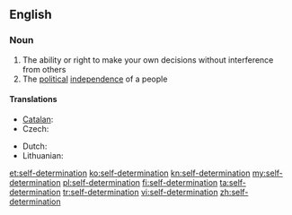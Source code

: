 ==English==

===Noun===
{{wikipedia}}
{{en-noun|sg=[[self]]-[[determination]]|-}}

# The ability or right to make your own decisions without interference from others
# The [[political]] [[independence]] of a people

====Translations====
{{trans-top|political independence of a people}}
* [[Catalan]]: {{t-|ca|autodeterminació|f}}
* Czech: {{t-|cs|sebeurčení|n}}
{{trans-mid}}
* Dutch: {{t-|nl|zelfbeschikking|f}}
* Lithuanian: {{t-|lt|apsisprendimas|m}}
{{trans-bottom}}

[[et:self-determination]]
[[ko:self-determination]]
[[kn:self-determination]]
[[my:self-determination]]
[[pl:self-determination]]
[[fi:self-determination]]
[[ta:self-determination]]
[[tr:self-determination]]
[[vi:self-determination]]
[[zh:self-determination]]